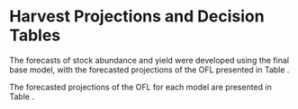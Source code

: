 <!-- **************HARVEST PROJECTIONS AND DECISION TABLE****************** -->

# Harvest Projections and Decision Tables

The forecasts of stock abundance and yield were developed using the final base model, 
with the forecasted projections of the OFL presented in Table \ref{tab:OFL_projection}. 

The forecasted projections of the OFL for each model are presented 
in Table \ref{tab:Decision_table_mod1_text}. 

 



